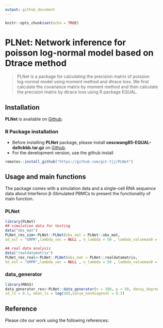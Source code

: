 ---
output: github_document
---

```{r setup, include=FALSE}
knitr::opts_chunk$set(echo = TRUE)
```

# PLNet: Network inference for poisson log-normal model based on Dtrace method

> PLNet is a package for calculating the precision matrix of poission log-normal model using moment method and dtrace loss. We first calculate the covariance matrix by moment method and then calculate the precision matrix by dtrace loss using R package EQUAL.

## Installation
**PLNet** is available on [Github](https://github.com/git-tjj/PLNet).

### R Package installation
- Before installing **PLNet** package, please install **cescwang85-EQUAL-da9cbbb.tar.gz** on [Github](https://github.com/git-tjj/PLNet).
- For the development version, use the github install
```{r package github, eval = FALSE}
remotes::install_github("https://github.com/git-tjj/PLNet")
```

## Usage and main functions
The package comes with a simulation data and a single-cell RNA sequence data about Interferon β-Stimulated PBMCs to present the functionality of main function.

### PLNet
```{r load PLNet, eval = FALSE}
library(PLNet)
## simulation data for testing
data("obs_mat")
PLNet_res_sim<-PLNet::PLNet(obs_mat = PLNet::obs_mat,
Sd_est = "GMPR",lambda_vec = NULL , n_lambda = 50 , lambda_valuemax0 = 10,penalize.diagonal = TRUE)

## real data analysis
data("realdatamatrix")
PLNet_res_real<-PLNet::PLNet(obs_mat = PLNet::realdatamatrix,
Sd_est = "GMPR",lambda_vec = NULL , n_lambda = 50 , lambda_valuemax0 = 10,penalize.diagonal = TRUE)
```

### data_generator
```{r, warning = FALSE}
library(MASS)
data_generator_res<-PLNet::data_generator(n = 100, p = 50, densy_degree = 0.05,
sd_ls = 0.1, mean_ls = log(10),value_nondiagonal = 0.3)
```


## Reference

Please cite our work using the following references:
